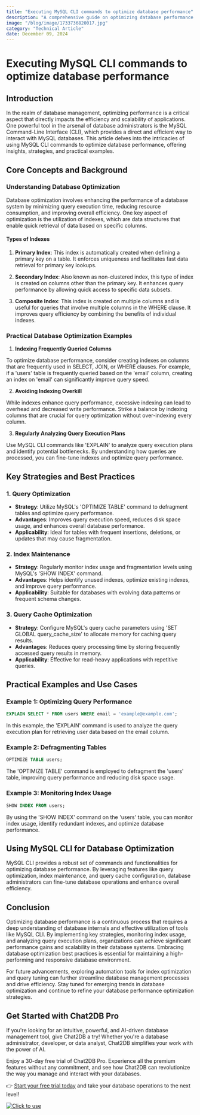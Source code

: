 ```yaml
---
title: "Executing MySQL CLI commands to optimize database performance"
description: "A comprehensive guide on optimizing database performance using MySQL CLI commands, covering key strategies, techniques, and practical examples."
image: "/blog/image/1733736820017.jpg"
category: "Technical Article"
date: December 09, 2024
---
```


# Executing MySQL CLI commands to optimize database performance

## Introduction

In the realm of database management, optimizing performance is a critical aspect that directly impacts the efficiency and scalability of applications. One powerful tool in the arsenal of database administrators is the MySQL Command-Line Interface (CLI), which provides a direct and efficient way to interact with MySQL databases. This article delves into the intricacies of using MySQL CLI commands to optimize database performance, offering insights, strategies, and practical examples.

## Core Concepts and Background

### Understanding Database Optimization

Database optimization involves enhancing the performance of a database system by minimizing query execution time, reducing resource consumption, and improving overall efficiency. One key aspect of optimization is the utilization of indexes, which are data structures that enable quick retrieval of data based on specific columns.

#### Types of Indexes

1. **Primary Index**: This index is automatically created when defining a primary key on a table. It enforces uniqueness and facilitates fast data retrieval for primary key lookups.

2. **Secondary Index**: Also known as non-clustered index, this type of index is created on columns other than the primary key. It enhances query performance by allowing quick access to specific data subsets.

3. **Composite Index**: This index is created on multiple columns and is useful for queries that involve multiple columns in the WHERE clause. It improves query efficiency by combining the benefits of individual indexes.

### Practical Database Optimization Examples

1. **Indexing Frequently Queried Columns**

To optimize database performance, consider creating indexes on columns that are frequently used in SELECT, JOIN, or WHERE clauses. For example, if a 'users' table is frequently queried based on the 'email' column, creating an index on 'email' can significantly improve query speed.

2. **Avoiding Indexing Overkill**

While indexes enhance query performance, excessive indexing can lead to overhead and decreased write performance. Strike a balance by indexing columns that are crucial for query optimization without over-indexing every column.

3. **Regularly Analyzing Query Execution Plans**

Use MySQL CLI commands like 'EXPLAIN' to analyze query execution plans and identify potential bottlenecks. By understanding how queries are processed, you can fine-tune indexes and optimize query performance.

## Key Strategies and Best Practices

### 1. Query Optimization

- **Strategy**: Utilize MySQL's 'OPTIMIZE TABLE' command to defragment tables and optimize query performance.
- **Advantages**: Improves query execution speed, reduces disk space usage, and enhances overall database performance.
- **Applicability**: Ideal for tables with frequent insertions, deletions, or updates that may cause fragmentation.

### 2. Index Maintenance

- **Strategy**: Regularly monitor index usage and fragmentation levels using MySQL's 'SHOW INDEX' command.
- **Advantages**: Helps identify unused indexes, optimize existing indexes, and improve query performance.
- **Applicability**: Suitable for databases with evolving data patterns or frequent schema changes.

### 3. Query Cache Optimization

- **Strategy**: Configure MySQL's query cache parameters using 'SET GLOBAL query_cache_size' to allocate memory for caching query results.
- **Advantages**: Reduces query processing time by storing frequently accessed query results in memory.
- **Applicability**: Effective for read-heavy applications with repetitive queries.

## Practical Examples and Use Cases

### Example 1: Optimizing Query Performance

```sql
EXPLAIN SELECT * FROM users WHERE email = 'example@example.com';
```

In this example, the 'EXPLAIN' command is used to analyze the query execution plan for retrieving user data based on the email column.

### Example 2: Defragmenting Tables

```sql
OPTIMIZE TABLE users;
```

The 'OPTIMIZE TABLE' command is employed to defragment the 'users' table, improving query performance and reducing disk space usage.

### Example 3: Monitoring Index Usage

```sql
SHOW INDEX FROM users;
```

By using the 'SHOW INDEX' command on the 'users' table, you can monitor index usage, identify redundant indexes, and optimize database performance.

## Using MySQL CLI for Database Optimization

MySQL CLI provides a robust set of commands and functionalities for optimizing database performance. By leveraging features like query optimization, index maintenance, and query cache configuration, database administrators can fine-tune database operations and enhance overall efficiency.

## Conclusion

Optimizing database performance is a continuous process that requires a deep understanding of database internals and effective utilization of tools like MySQL CLI. By implementing key strategies, monitoring index usage, and analyzing query execution plans, organizations can achieve significant performance gains and scalability in their database systems. Embracing database optimization best practices is essential for maintaining a high-performing and responsive database environment.

For future advancements, exploring automation tools for index optimization and query tuning can further streamline database management processes and drive efficiency. Stay tuned for emerging trends in database optimization and continue to refine your database performance optimization strategies.


## Get Started with Chat2DB Pro

If you're looking for an intuitive, powerful, and AI-driven database management tool, give Chat2DB a try! Whether you're a database administrator, developer, or data analyst, Chat2DB simplifies your work with the power of AI.

Enjoy a 30-day free trial of Chat2DB Pro. Experience all the premium features without any commitment, and see how Chat2DB can revolutionize the way you manage and interact with your databases.

👉 [Start your free trial today](https://chat2db.ai/pricing) and take your database operations to the next level!


[![Click to use](/image/blog/bg/chat2db.jpg)](https://chat2db.ai/)
